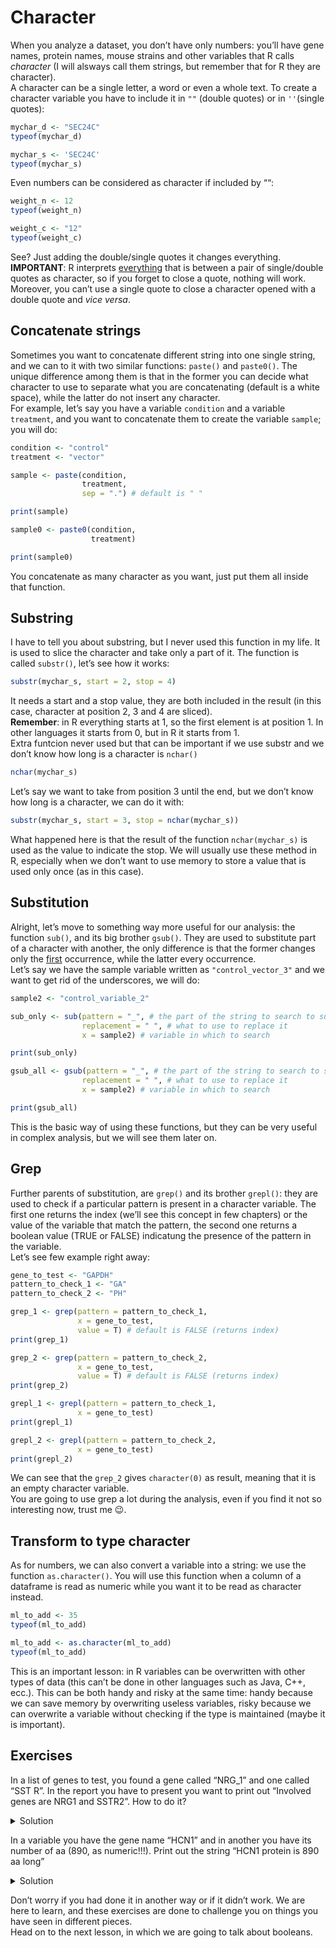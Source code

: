 # Character
When you analyze a dataset, you don't have only numbers: you'll have gene names, protein names, mouse strains and other variables that R calls <em>character</em> (I will alsways call them strings, but remember that for R they are character).
<br>
A character can be a single letter, a word or even a whole text. To create a character variable you have to include it in `""` (double quotes) or in `''`(single quotes):
```r
mychar_d <- "SEC24C" 
typeof(mychar_d)

mychar_s <- 'SEC24C' 
typeof(mychar_s)
```
Even numbers can be considered as character if included by "":
```r
weight_n <- 12
typeof(weight_n)

weight_c <- "12"
typeof(weight_c)
```
See? Just adding the double/single quotes it changes everything.
<br>
<strong>IMPORTANT</strong>: R interprets <u>everything</u> that is between a pair of single/double quotes as character, so if you forget to close a quote, nothing will work. Moreover, you can't use a single quote to close a character opened with a double quote and <em>vice versa</em>.

## Concatenate strings {-}
Sometimes you want to concatenate different string into one single string, and we can to it with two similar functions: `paste()` and `paste0()`. The unique difference among them is that in the former you can decide what character to use to separate what you are concatenating (default is a white space), while the latter do not insert any character.
<br>
For example, let's say you have a variable `condition` and a variable `treatment`, and you want to concatenate them to create the variable `sample`; you will do:
```r
condition <- "control"
treatment <- "vector"

sample <- paste(condition, 
                treatment, 
                sep = ".") # default is " "

print(sample)

sample0 <- paste0(condition, 
                  treatment)

print(sample0)
```

You concatenate as many character as you want, just put them all inside that function.

## Substring {-}
I have to tell you about substring, but I never used this function in my life. It is used to slice the character and take only a part of it. The function is called `substr()`, let's see how it works:
```r
substr(mychar_s, start = 2, stop = 4)
```
It needs a start and a stop value, they are both included in the result (in this case, character at position 2, 3 and 4 are sliced). 
<br>
<strong>Remember</strong>: in R everything starts at 1, so the first element is at position 1. In other languages it starts from 0, but in R it starts from 1.
<br>
Extra funtcion never used but that can be important if we use substr and we don't know how long is a character is `nchar()`
```r
nchar(mychar_s)
```
Let's say we want to take from position 3 until the end, but we don't know how long is a character, we can do it with:
```r
substr(mychar_s, start = 3, stop = nchar(mychar_s))
```
What happened here is that the result of the function `nchar(mychar_s)` is used as the value to indicate the stop. We will usually use these method in R, especially when we don't want to use memory to store a value that is used only once (as in this case).

## Substitution {-}
Alright, let's move to something way more useful for our analysis: the function `sub()`, and its big brother `gsub()`. They are used to substitute part of a character with another, the only difference is that the former changes only the <u>first</u> occurrence, while the latter every occurrence.
<br>
Let's say we have the sample variable written as `"control_vector_3"` and we want to get rid of the underscores, we will do:
```r
sample2 <- "control_variable_2"

sub_only <- sub(pattern = "_", # the part of the string to search to substitute
                replacement = " ", # what to use to replace it
                x = sample2) # variable in which to search

print(sub_only)

gsub_all <- gsub(pattern = "_", # the part of the string to search to substitute
                replacement = " ", # what to use to replace it
                x = sample2) # variable in which to search

print(gsub_all)
```
This is the basic way of using these functions, but they can be very useful in complex analysis, but we will see them later on.

## Grep {-}
Further parents of substitution, are `grep()` and its brother `grepl()`: they are used to check if a particular pattern is present in a character variable. The first one returns the index (we'll see this concept in few chapters) or the value of the variable that match the pattern, the second one returns a boolean value (TRUE or FALSE) indicatung the presence of the pattern in the variable.
<br>
Let's see few example right away:
```r
gene_to_test <- "GAPDH"
pattern_to_check_1 <- "GA"
pattern_to_check_2 <- "PH"

grep_1 <- grep(pattern = pattern_to_check_1, 
               x = gene_to_test,
               value = T) # default is FALSE (returns index)
print(grep_1)

grep_2 <- grep(pattern = pattern_to_check_2, 
               x = gene_to_test,
               value = T) # default is FALSE (returns index)
print(grep_2)

grepl_1 <- grepl(pattern = pattern_to_check_1, 
               x = gene_to_test)
print(grepl_1)

grepl_2 <- grepl(pattern = pattern_to_check_2, 
               x = gene_to_test)
print(grepl_2)
```
We can see that the `grep_2` gives `character(0)` as result, meaning that it is an empty character variable.
<br>
You are going to use grep a lot during the analysis, even if you find it not so interesting now, trust me 😉.

## Transform to type character {-}
As for numbers, we can also convert a variable into a string: we use the function `as.character()`. You will use this function when a column of a dataframe is read as numeric while you want it to be read as character instead.
```r
ml_to_add <- 35
typeof(ml_to_add)

ml_to_add <- as.character(ml_to_add)
typeof(ml_to_add)
```
This is an important lesson: in R variables can be overwritten with other types of data (this can't be done in other languages such as Java, C++, ecc.). This can be both handy and risky at the same time: handy because we can save memory by overwriting useless variables, risky because we can overwrite a variable without checking if the type is maintained (maybe it is important).

## Exercises {-}
::: {.exercise #sd-calc}
In a list of genes to test, you found a gene called "NRG_1" and one called "SST R". In the report you have to present you want to print out "Involved genes are NRG1 and SSTR2". How to do it?
:::

<details>
  <summary>Solution</summary>
```r
gene1 <- "NRG_1"
gene2 <- "SST R"

# correct gene names
gene1 <- gsub(pattern = "_", replacement = "", gene1)
gene2 <- gsub(pattern = " R", replacement = " R2", gene1)

# concatenate all the string
all_string <- paste("Involved genes are", gene1, "and", gene2)
print(all_string)
```
</details>

::: {.exercise #sd-calc}
In a variable you have the gene name "HCN1" and in another you have its number of aa (890, as numeric!!!). Print out the string "HCN1 protein is 890 aa long"
:::

<details>
  <summary>Solution</summary>
```r
gene <- "HCN1"
aa_num <- 890

# one string solution
to_print <- paste(gene, "protein is", as.character(aa_num), "aa long")
print(to_print)
```
</details>

Don't worry if you had done it in another way or if it didn't work. We are here to learn, and these exercises are done to challenge you on things you have seen in different pieces.
<br>
Head on to the next lesson, in which we are going to talk about booleans.

